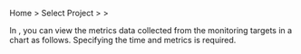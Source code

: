 Home > Select Project > <Cmdname sid="side_analysis" className="uitext" /> > <Cmdname sid="side_counter" className="uitext" />

In <Cmdname sid="side_counter" className="uitext" />, you can view the metrics data collected from the monitoring targets in a chart as follows. Specifying the time and metrics is required.
